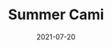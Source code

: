 ---
cover: "./crochetcami.JPG"
date: "2021-07-20"
title: "Summer Cami"
areas:
  - Summer
  - Crochet
  - SophieKnits_ Patterns
---